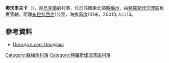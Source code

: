 {{coord|50|28|48|N|34|48|4|E|scale:100000|display=title}}

'''奧沃季夫卡'''（{{lang-uk|Оводівка}}），是[[烏克蘭|烏克蘭]]的村落，位於該國東北部[[蘇梅州|蘇梅州]]，由[[特羅斯佳涅茨區|特羅斯佳涅茨區]]負責管轄，距離[[布拉特西克_(特羅斯佳涅茨區)|布拉特西克]]1公里，海拔高度141米，2001年人口13。

==參考資料==
* [http://weather.in.ua/ua/symskaja/18444 Погода в селі Оводівка] {{Wayback|url=http://weather.in.ua/ua/symskaja/18444 |date=20200812073059 }}

{{DEFAULTSORT:Оводівка}}
[[Category:蘇梅州村落|Category:蘇梅州村落]]
[[Category:特羅斯佳涅茨區村落|Category:特羅斯佳涅茨區村落]]


{{Sumy-geo-stub}}